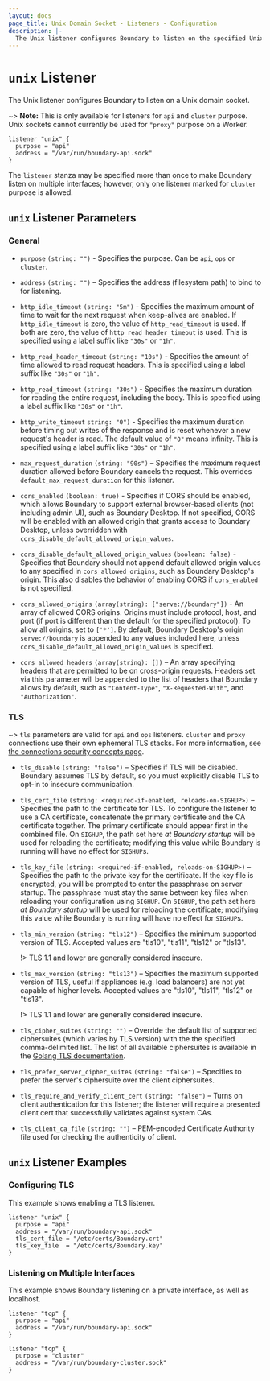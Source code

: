 ```yaml
---
layout: docs
page_title: Unix Domain Socket - Listeners - Configuration
description: |-
  The Unix listener configures Boundary to listen on the specified Unix domain socket.
---
```


# `unix` Listener

The Unix listener configures Boundary to listen on a Unix domain socket.

~> **Note:** This is only available for listeners for `api` and `cluster` purpose.
Unix sockets cannot currently be used for `"proxy"` purpose on a Worker.

```hcl
listener "unix" {
  purpose = "api"
  address = "/var/run/boundary-api.sock"
}
```

The `listener` stanza may be specified more than once to make Boundary listen on
multiple interfaces; however, only one listener marked for `cluster` purpose is
allowed.

## `unix` Listener Parameters

### General

- `purpose` `(string: "")` - Specifies the purpose. Can be `api`, `ops` or `cluster`.

- `address` `(string: "")` – Specifies the address (filesystem path) to bind to
  for listening.

- `http_idle_timeout` `(string: "5m")` - Specifies the maximum amount of time to
  wait for the next request when keep-alives are enabled. If `http_idle_timeout`
  is zero, the value of `http_read_timeout` is used. If both are zero, the value
  of `http_read_header_timeout` is used. This is specified using a label suffix
  like `"30s"` or `"1h"`.

- `http_read_header_timeout` `(string: "10s")` - Specifies the amount of time
  allowed to read request headers. This is specified using a label suffix like
  `"30s"` or `"1h"`.

- `http_read_timeout` `(string: "30s")` - Specifies the maximum duration for
  reading the entire request, including the body. This is specified using a
  label suffix like `"30s"` or `"1h"`.

- `http_write_timeout` `string: "0")` - Specifies the maximum duration before
  timing out writes of the response and is reset whenever a new request's header
  is read. The default value of `"0"` means infinity. This is specified using a
  label suffix like `"30s"` or `"1h"`.

<!-- We don't have this implemented yet
- `max_request_size` `(int: 33554432)` – Specifies a hard maximum allowed
  request size, in bytes. Defaults to 32 MB. Specifying a number less than or
  equal to `0` turns off limiting altogether.
!-->

- `max_request_duration` `(string: "90s")` – Specifies the maximum
  request duration allowed before Boundary cancels the request. This overrides
  `default_max_request_duration` for this listener.

- `cors_enabled` `(boolean: true)` - Specifies if CORS should be enabled, which
  allows Boundary to support external browser-based clients (not including admin
  UI), such as Boundary Desktop. If not specified, CORS will be enabled with an
  allowed origin that grants access to Boundary Desktop, unless overridden with
  `cors_disable_default_allowed_origin_values`.

- `cors_disable_default_allowed_origin_values` `(boolean: false)` - Specifies
  that Boundary should not append default allowed origin values to any specified
  in `cors_allowed_origins`, such as Boundary Desktop's origin. This also
  disables the behavior of enabling CORS if `cors_enabled` is not specified.

- `cors_allowed_origins` `(array(string): ["serve://boundary"])` - An array of
  allowed CORS origins. Origins must include protocol, host, and port (if port
  is different than the default for the specified protocol). To allow all
  origins, set to `['*']`. By default, Boundary Desktop's origin
  `serve://boundary` is appended to any values included here, unless
  `cors_disable_default_allowed_origin_values` is specified.

- `cors_allowed_headers` `(array(string): [])` – An array specifying headers
  that are permitted to be on cross-origin requests. Headers set via this
  parameter will be appended to the list of headers that Boundary allows by
  default, such as `"Content-Type"`, `"X-Requested-With"`, and
  `"Authorization"`.

### TLS

~> `tls` parameters are valid for `api` and `ops` listeners. `cluster`
and `proxy` connections use their own ephemeral TLS stacks. For more
information, see [the connections security concepts
page](/boundary/docs/concepts/security/connections-tls).

- `tls_disable` `(string: "false")` – Specifies if TLS will be disabled. Boundary
  assumes TLS by default, so you must explicitly disable TLS to opt-in to
  insecure communication.

- `tls_cert_file` `(string: <required-if-enabled, reloads-on-SIGHUP>)` –
  Specifies the path to the certificate for TLS. To configure the listener to
  use a CA certificate, concatenate the primary certificate and the CA
  certificate together. The primary certificate should appear first in the
  combined file. On `SIGHUP`, the path set here _at Boundary startup_ will be
  used for reloading the certificate; modifying this value while Boundary is
  running will have no effect for `SIGHUP`s.

- `tls_key_file` `(string: <required-if-enabled, reloads-on-SIGHUP>)` –
  Specifies the path to the private key for the certificate. If the key file is
  encrypted, you will be prompted to enter the passphrase on server startup. The
  passphrase must stay the same between key files when reloading your
  configuration using `SIGHUP`. On `SIGHUP`, the path set here _at Boundary
  startup_ will be used for reloading the certificate; modifying this value
  while Boundary is running will have no effect for `SIGHUP`s.

- `tls_min_version` `(string: "tls12")` – Specifies the minimum supported
  version of TLS. Accepted values are "tls10", "tls11", "tls12" or "tls13".

  !> TLS 1.1 and lower are generally considered insecure.

- `tls_max_version` `(string: "tls13")` – Specifies the maximum supported
  version of TLS, useful if appliances (e.g. load balancers) are not yet capable
  of higher levels. Accepted values are "tls10", "tls11", "tls12" or "tls13".

  !> TLS 1.1 and lower are generally considered insecure.

- `tls_cipher_suites` `(string: "")` – Override the default list of supported
  ciphersuites (which varies by TLS version) with the the specified
  comma-delimited list. The list of all available ciphersuites is available in
  the [Golang TLS documentation][golang-tls].

- `tls_prefer_server_cipher_suites` `(string: "false")` – Specifies to prefer the
  server's ciphersuite over the client ciphersuites.

- `tls_require_and_verify_client_cert` `(string: "false")` – Turns on client
  authentication for this listener; the listener will require a presented
  client cert that successfully validates against system CAs.

- `tls_client_ca_file` `(string: "")` – PEM-encoded Certificate Authority file
  used for checking the authenticity of client.

<!-- Not enabled yet
- `x_forwarded_for_authorized_addrs` `(string: <required-to-enable>)` –
  Specifies the list of source IP CIDRs for which an X-Forwarded-For header
  will be trusted. Comma-separated list or JSON array. This turns on
  X-Forwarded-For support.

- `x_forwarded_for_hop_skips` `(string: "0")` – The number of addresses that will be
  skipped from the _rear_ of the set of hops. For instance, for a header value
  of `1.2.3.4, 2.3.4.5, 3.4.5.6`, if this value is set to `"1"`, the address that
  will be used as the originating client IP is `2.3.4.5`.

- `x_forwarded_for_reject_not_authorized` `(string: "true")` – If set false,
  if there is an X-Forwarded-For header in a connection from an unauthorized
  address, the header will be ignored and the client connection used as-is,
  rather than the client connection rejected.

- `x_forwarded_for_reject_not_present` `(string: "true")` – If set false, if
  there is no X-Forwarded-For header or it is empty, the client address will be
  used as-is, rather than the client connection rejected.

### `telemetry` Parameters

- `unauthenticated_metrics_access` `(string: "false")` - If set to true, allows
  unauthenticated access to the `/v1/sys/metrics` endpoint.
!-->

## `unix` Listener Examples

### Configuring TLS

This example shows enabling a TLS listener.

```hcl
listener "unix" {
  purpose = "api"
  address = "/var/run/boundary-api.sock"
  tls_cert_file = "/etc/certs/Boundary.crt"
  tls_key_file  = "/etc/certs/Boundary.key"
}
```

### Listening on Multiple Interfaces

This example shows Boundary listening on a private interface, as well as localhost.

```hcl
listener "tcp" {
  purpose = "api"
  address = "/var/run/boundary-api.sock"
}

listener "tcp" {
  purpose = "cluster"
  address = "/var/run/boundary-cluster.sock"
}
```

[golang-tls]: https://golang.org/src/crypto/tls/cipher_suites.go
[api-addr]: /boundary/docs/configuration#api_addr
[cluster-addr]: /boundary/docs/configuration#cluster_addr
